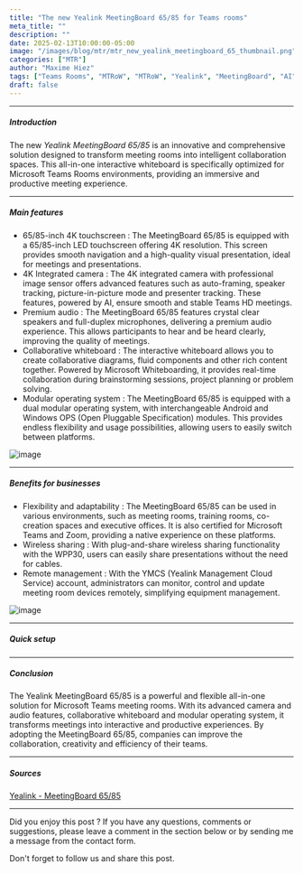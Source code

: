 ```yaml
---
title: "The new Yealink MeetingBoard 65/85 for Teams rooms"
meta_title: ""
description: ""
date: 2025-02-13T10:00:00-05:00
image: "/images/blog/mtr/mtr_new_yealink_meetingboard_65_thumbnail.png"
categories: ["MTR"]
author: "Maxime Hiez"
tags: ["Teams Rooms", "MTRoW", "MTRoW", "Yealink", "MeetingBoard", "AI"]
draft: false
---
```

---

##### Introduction
The new *Yealink MeetingBoard 65/85* is an innovative and comprehensive solution designed to transform meeting rooms into intelligent collaboration spaces. This all-in-one interactive whiteboard is specifically optimized for Microsoft Teams Rooms environments, providing an immersive and productive meeting experience.

---

##### Main features
- 65/85-inch 4K touchscreen : The MeetingBoard 65/85 is equipped with a 65/85-inch LED touchscreen offering 4K resolution. This screen provides smooth navigation and a high-quality visual presentation, ideal for meetings and presentations.
- 4K Integrated camera : The 4K integrated camera with professional image sensor offers advanced features such as auto-framing, speaker tracking, picture-in-picture mode and presenter tracking. These features, powered by AI, ensure smooth and stable Teams HD meetings.
- Premium audio : The MeetingBoard 65/85 features crystal clear speakers and full-duplex microphones, delivering a premium audio experience. This allows participants to hear and be heard clearly, improving the quality of meetings.
- Collaborative whiteboard : The interactive whiteboard allows you to create collaborative diagrams, fluid components and other rich content together. Powered by Microsoft Whiteboarding, it provides real-time collaboration during brainstorming sessions, project planning or problem solving.
- Modular operating system : The MeetingBoard 65/85 is equipped with a dual modular operating system, with interchangeable Android and Windows OPS (Open Pluggable Specification) modules. This provides endless flexibility and usage possibilities, allowing users to easily switch between platforms.

![image](/images/blog/mtr//mtr_new_yealink_meetingboard_65_001.png)

---

##### Benefits for businesses
- Flexibility and adaptability : The MeetingBoard 65/85 can be used in various environments, such as meeting rooms, training rooms, co-creation spaces and executive offices. It is also certified for Microsoft Teams and Zoom, providing a native experience on these platforms.
- Wireless sharing : With plug-and-share wireless sharing functionality with the WPP30, users can easily share presentations without the need for cables.
- Remote management : With the YMCS (Yealink Management Cloud Service) account, administrators can monitor, control and update meeting room devices remotely, simplifying equipment management.

![image](/images/blog/mtr//mtr_new_yealink_meetingboard_65_002.png)

---

##### Quick setup
<Youtube client:load id="ST97bW2g59w" title="Quick setup" />

---

##### Conclusion
The Yealink MeetingBoard 65/85 is a powerful and flexible all-in-one solution for Microsoft Teams meeting rooms. With its advanced camera and audio features, collaborative whiteboard and modular operating system, it transforms meetings into interactive and productive experiences. By adopting the MeetingBoard 65/85, companies can improve the collaboration, creativity and efficiency of their teams.

---

##### Sources
[Yealink - MeetingBoard 65/85](https://www.yealink.com/en/product-detail/microsoft-teams-rooms-meetingboard65)

---


Did you enjoy this post ? If you have any questions, comments or suggestions, please leave a comment in the section below or by sending me a message from the contact form.

Don't forget to follow us and share this post.